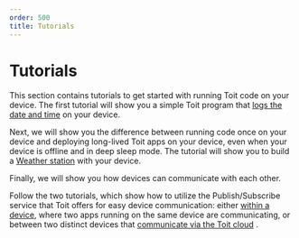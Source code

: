 ```yaml
---
order: 500
title: Tutorials
---
```


# Tutorials

This section contains tutorials to get started with running Toit code on your device. The first tutorial will show you a simple Toit program that [logs the date and time](starter/time) on your device.

Next, we will show you the difference between running code once on your device and deploying long-lived Toit apps on your device, even when your device is offline and in deep sleep mode.
The tutorial will show you to build a [Weather station](starter/weatherstation) with your device.

Finally, we will show you how devices can communicate with each other. 

Follow the two tutorials, which show how to utilize the Publish/Subscribe service that Toit offers for easy device communication: 
either [within a device](pubsub/pubsubint), where two apps running on the same device are communicating, or between two distinct devices that [communicate via the Toit cloud](pubsub/pubsubext) .